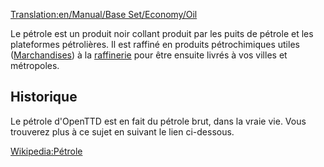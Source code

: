[[Translation:en/Manual/Base Set/Economy/Oil]]

{{fr/Cargaison|nom=Pétrole
|image=Oil.png
|produit=[[fr/Manual/Base Set/Economy/Puits de pétrole|Puis de pétrole]], [[fr/Manual/Base Set/Economy/Plateforme pétrolière|Plateforme pétrolière]]
|accepté=[[fr/Manual/Base Set/Economy/Raffinerie|Raffinerie]]
}}

Le pétrole est un produit noir collant produit par les puits de pétrole et les plateformes pétrolières. Il est raffiné en produits pétrochimiques utiles ([[fr/Manual/Base Set/Economy/Marchandises|Marchandises]]) à la [[fr/Manual/Base Set/Economy/Raffinerie|raffinerie]] pour être ensuite livrés à vos villes et métropoles.

==Historique==
Le pétrole d'OpenTTD est en fait du pétrole brut, dans la vraie vie. Vous trouverez plus à ce sujet en suivant le lien ci-dessous.

[https://www.wikipedia.org/wiki/fr:Pétrole Wikipedia:Pétrole]
